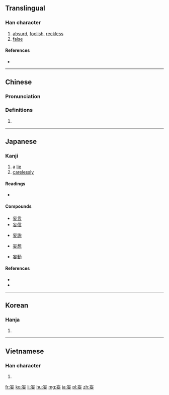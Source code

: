 {{stroke order|strokes=6}}
==Translingual==

===Han character===
{{Han char|rn=38|rad=女|as=03|sn=6|four=0040<sub>4</sub>|canj=卜女女 (YVV)|ids=⿱[[亡]][[女]]}}

# [[absurd]], [[foolish]], [[reckless]]
# [[false]]

====References====
* {{Han ref|kx=0256.010|dkj=06063|hdz=21027.090|uh=5984|ud=22916|bh=A66B|bd=42603}}

----

==Chinese==
{{zh-forms}}

===Pronunciation===
{{zh-pron
|m=wàng
|c=mong5
|mc=y
|oc=y
|ma=
|cat=a
}}

===Definitions===
# {{rfdef|lang=zh}}

----

==Japanese==

===Kanji===
{{ja-kanji|grade=c|rs=女03}}

# a [[lie]]
# [[carelessly]]

====Readings====
* {{ja-readings|kanon=[[ぼう]] (bō)|goon=[[もう]] (mō)|kun=[[みだり]] (midari), [[みだりに]] (midarini)}}

====Compounds====
{{top4}}
* [[妄言]]
* [[妄信]]
{{mid4}}
* [[妄説]]
{{mid4}}
* [[妄想]]
{{mid4}}
* [[妄動]]
{{bottom}}

====References====
* {{S-JIS|96CF}}
* {{JIS|4C51}}

----

==Korean==

===Hanja===
{{ko-hanja|hangeul=망|rv=mang|mr=mang}}

# {{defn|lang=ko|sort=女03}}

----

==Vietnamese==

===Han character===
{{vi-hantu|[[vọng]], [[vòng]]|rs=女03}}

# {{defn|lang=vi|sort=女03}}

[[fr:妄]]
[[ko:妄]]
[[li:妄]]
[[hu:妄]]
[[mg:妄]]
[[ja:妄]]
[[pl:妄]]
[[zh:妄]]